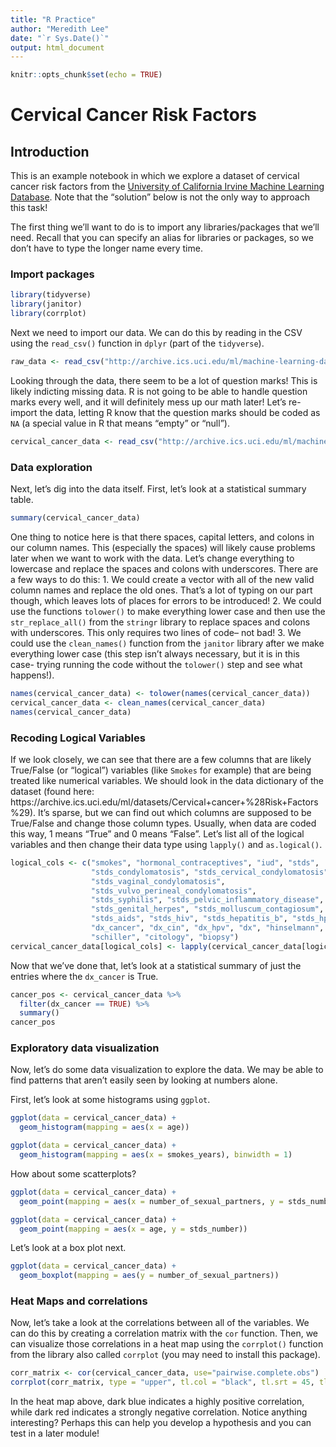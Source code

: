 ```yaml
---
title: "R Practice"
author: "Meredith Lee"
date: "`r Sys.Date()`"
output: html_document
---
```


```r
knitr::opts_chunk$set(echo = TRUE)
```

# Cervical Cancer Risk Factors

## Introduction

This is an example notebook in which we explore a dataset of cervical cancer risk factors from the [University of California Irvine Machine Learning Database](https://archive.ics.uci.edu/ml/index.php). Note that the "solution" below is not the only way to approach this task! 

The first thing we'll want to do is to import any libraries/packages that we'll need. Recall that you can specify an alias for libraries or packages, so we don't have to type the longer name every time. 

### Import packages

```r
library(tidyverse)
library(janitor)
library(corrplot)
```

Next we need to import our data. We can do this by reading in the CSV using the `read_csv()` function in `dplyr` (part of the `tidyverse`).

```r
raw_data <- read_csv("http://archive.ics.uci.edu/ml/machine-learning-databases/00383/risk_factors_cervical_cancer.csv")
```

Looking through the data, there seem to be a lot of question marks! This is likely indicting missing data. R is not going to be able to handle question marks every well, and it will definitely mess up our math later! Let's re-import the data, letting R know that the question marks should be coded as `NA` (a special value in R that means "empty" or "null").

```r
cervical_cancer_data <- read_csv("http://archive.ics.uci.edu/ml/machine-learning-databases/00383/risk_factors_cervical_cancer.csv", na = c("?", "NA"))
```
### Data exploration

Next, let's dig into the data itself. First, let's look at a statistical summary table.

```r
summary(cervical_cancer_data)
```
One thing to notice here is that there spaces, capital letters, and colons in our column names. This (especially the spaces) will likely cause problems later when we want to work with the data. Let's change everything to lowercase and replace the spaces and colons with underscores. There are a few ways to do this: 
1. We could create a vector with all of the new valid column names and replace the old ones. That's a lot of typing on our part though, which leaves lots of places for errors to be introduced! 
2. We could use the functions `tolower()` to make everything lower case and then use the `str_replace_all()` from the `stringr` library to replace spaces and colons with underscores. This only requires two lines of code-- not bad! 
3. We could use the `clean_names()` function from the `janitor` library after we make everything lower case (this step isn't always necessary, but it is in this case- trying running the code without the `tolower()` step and see what happens!). 

```r
names(cervical_cancer_data) <- tolower(names(cervical_cancer_data))
cervical_cancer_data <- clean_names(cervical_cancer_data)
names(cervical_cancer_data)
```

### Recoding Logical Variables

If we look closely, we can see that there are a few columns that are likely True/False (or "logical") variables (like `Smokes` for example) that are being treated like numerical variables. We should look in the data dictionary of the dataset (found here: https://archive.ics.uci.edu/ml/datasets/Cervical+cancer+%28Risk+Factors%29). It's sparse, but we can find out which columns are supposed to be True/False and change those column types. Usually, when data are coded this way, 1 means "True" and 0 means "False". Let's list all of the logical variables and then change their data type using `lapply()` and `as.logical()`.

```r
logical_cols <- c("smokes", "hormonal_contraceptives", "iud", "stds", 
                  "stds_condylomatosis", "stds_cervical_condylomatosis", 
                  "stds_vaginal_condylomatosis", 
                  "stds_vulvo_perineal_condylomatosis", 
                  "stds_syphilis", "stds_pelvic_inflammatory_disease", 
                  "stds_genital_herpes", "stds_molluscum_contagiosum", 
                  "stds_aids", "stds_hiv", "stds_hepatitis_b", "stds_hpv",
                  "dx_cancer", "dx_cin", "dx_hpv", "dx", "hinselmann",
                  "schiller", "citology", "biopsy")
cervical_cancer_data[logical_cols] <- lapply(cervical_cancer_data[logical_cols], as.logical)
```

Now that we've done that, let's look at a statistical summary of just the entries where the `dx_cancer` is True. 

```r
cancer_pos <- cervical_cancer_data %>% 
  filter(dx_cancer == TRUE) %>% 
  summary()
cancer_pos
```

### Exploratory data visualization 

Now, let's do some data visualization to explore the data. We may be able to find patterns that aren't easily seen by looking at numbers alone. 

First, let's look at some histograms using `ggplot`.


```r
ggplot(data = cervical_cancer_data) +
  geom_histogram(mapping = aes(x = age))
```

```r
ggplot(data = cervical_cancer_data) +
  geom_histogram(mapping = aes(x = smokes_years), binwidth = 1)
```
How about some scatterplots? 

```r
ggplot(data = cervical_cancer_data) +
  geom_point(mapping = aes(x = number_of_sexual_partners, y = stds_number))
```
```r
ggplot(data = cervical_cancer_data) +
  geom_point(mapping = aes(x = age, y = stds_number))
```

Let's look at a box plot next.

```r
ggplot(data = cervical_cancer_data) +
  geom_boxplot(mapping = aes(y = number_of_sexual_partners))
```
### Heat Maps and correlations

Now, let's take a look at the correlations between all of the variables. We can do this by creating a correlation matrix with the `cor` function. Then, we can visualize those correlations in a heat map using the `corrplot()` function from the library also called `corrplot` (you may need to install this package). 

```r
corr_matrix <- cor(cervical_cancer_data, use="pairwise.complete.obs")
corrplot(corr_matrix, type = "upper", tl.col = "black", tl.srt = 45, tl.cex = .5)
```
In the heat map above, dark blue indicates a highly positive correlation, while dark red indicates a strongly negative correlation. Notice anything interesting? Perhaps this can help you develop a hypothesis and you can test in a later module!



